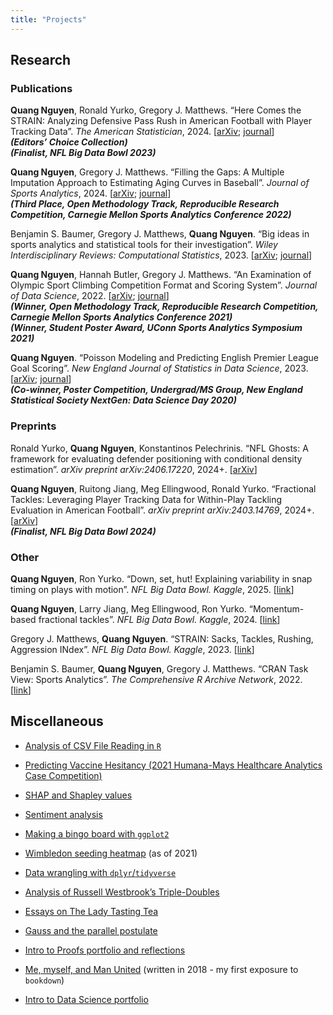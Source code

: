 ```yaml
---
title: "Projects"
---
```


<!-- Below is a list of research and miscellaneous projects that I'm either currently working on or have completed. -->

## Research

### Publications

**Quang Nguyen**, Ronald Yurko, Gregory J. Matthews.
"Here Comes the STRAIN: Analyzing Defensive Pass Rush in American Football with Player Tracking Data".
*The American Statistician*, 2024.
[[arXiv](https://arxiv.org/abs/2305.10262); [journal](https://doi.org/10.1080/00031305.2023.2242442)]
<br>
***(Editors' Choice Collection)***
<br>
***(Finalist, NFL Big Data Bowl 2023)***

**Quang Nguyen**, Gregory J. Matthews.
"Filling the Gaps: A Multiple Imputation Approach to Estimating Aging Curves in Baseball".
*Journal of Sports Analytics*, 2024.
[[arXiv](https://arxiv.org/abs/2210.02383); [journal](https://doi.org/10.3233/JSA-240744)]
<br>
***(Third Place, Open Methodology Track, Reproducible Research Competition, Carnegie Mellon Sports Analytics Conference 2022)***

Benjamin S. Baumer, Gregory J. Matthews, **Quang Nguyen**.
"Big ideas in sports analytics and statistical tools for their investigation".
*Wiley Interdisciplinary Reviews: Computational Statistics*, 2023. 
[[arXiv](https://arxiv.org/abs/2301.04001); [journal](https://doi.org/10.1002/wics.1612)]

**Quang Nguyen**, Hannah Butler, Gregory J. Matthews.
"An Examination of Olympic Sport Climbing Competition Format and Scoring System".
*Journal of Data Science*, 2022. 
[[arXiv](https://arxiv.org/abs/2111.05310); [journal](https://doi.org/10.6339/22-JDS1042)]
<br>
***(Winner, Open Methodology Track, Reproducible Research Competition, Carnegie Mellon Sports Analytics Conference 2021)***
<br>
***(Winner, Student Poster Award, UConn Sports Analytics Symposium 2021)***

**Quang Nguyen**.
"Poisson Modeling and Predicting English Premier League Goal Scoring".
*New England Journal of Statistics in Data Science*, 2023.
[[arXiv](https://arxiv.org/abs/2105.09881); [journal](https://doi.org/10.51387/21-NEJSDS1)]
<br>
***(Co-winner, Poster Competition, Undergrad/MS Group, New England Statistical Society NextGen: Data Science Day 2020)***

### Preprints

 Ronald Yurko, **Quang Nguyen**, Konstantinos Pelechrinis.
"NFL Ghosts: A framework for evaluating defender positioning with conditional density estimation".
*arXiv preprint arXiv:2406.17220*, 2024+.
[[arXiv](https://arxiv.org/abs/2406.17220)]

**Quang Nguyen**, Ruitong Jiang, Meg Ellingwood, Ronald Yurko.
"Fractional Tackles: Leveraging Player Tracking Data for Within-Play Tackling Evaluation in American Football".
*arXiv preprint arXiv:2403.14769*, 2024+.
[[arXiv](https://arxiv.org/abs/2403.14769)]
<br>
***(Finalist, NFL Big Data Bowl 2024)***


### Other

**Quang Nguyen**, Ron Yurko.
"Down, set, hut! Explaining variability in snap timing on plays with motion". 
*NFL Big Data Bowl. Kaggle*, 2025.
[[link](https://www.kaggle.com/code/tindata/down-set-hut)]

**Quang Nguyen**, Larry Jiang, Meg Ellingwood, Ron Yurko.
"Momentum-based fractional tackles". 
*NFL Big Data Bowl. Kaggle*, 2024.
[[link](https://www.kaggle.com/code/tindata/momentum-based-fractional-tackles)]

Gregory J. Matthews, **Quang Nguyen**.
"STRAIN: Sacks, Tackles, Rushing, Aggression INdex". 
*NFL Big Data Bowl. Kaggle*, 2023.
[[link](https://www.kaggle.com/code/statsinthewild/strain-sacks-tackles-rushing-aggression-index)]

Benjamin S. Baumer, **Quang Nguyen**, Gregory J. Matthews.
"CRAN Task View: Sports Analytics".
*The Comprehensive R Archive Network*, 2022.
[[link](https://cran.r-project.org/web/views/SportsAnalytics.html)]


<!-- ### Current -->

<!-- |project|repo|pdf|slides| -->
<!-- |-|-|-|-| -->
<!-- |Estimating the Baseball Aging Curves Using Missing Data Methods| [`r fontawesome::fa("github")`](https://github.com/qntkhvn/agingcurve)||[`r fontawesome::fa("laptop")`](projects/aging.pdf)| -->
<!-- |An Examination of Sport Climbing Combined Format|[`r fontawesome::fa("github")`](https://github.com/qntkhvn/cmsac_rrc)|[`r fontawesome::fa("file-pdf")`](https://arxiv.org/pdf/2111.05310.pdf)|[`r fontawesome::fa("laptop")`](projects/climbing_cmsac_rrc.html)| -->

<!-- ### Past -->

<!-- |project|repo|pdf|html|slides|video| -->
<!-- |---------------------------|-|-|-|-|-| -->
<!-- |Poisson Modeling and Predicting English Premier League Goal Scoring (poster presented at UCSAS 2020)|[`r fontawesome::fa("github")`](https://github.com/qntkhvn/eplgoals)|[`r fontawesome::fa("file-pdf")`](https://arxiv.org/pdf/2105.09881.pdf)|[`r fontawesome::fa("file-code")`](https://bookdown.org/theqdata/honors_thesis)|[`r fontawesome::fa("laptop")`](https://statds.org/events/ucsas2020/posters/ucsas-1-Poster_UCSAS.pdf)|[`r fontawesome::fa("circle-play")`](https://www.dropbox.com/s/6xe2pntw25kzwpq/posterVideo.mp4?dl=0)| -->
<!-- |Analysis of Russell Westbrook's Triple-Doubles|[`r fontawesome::fa("github")`](https://github.com/qntkhvn/tripledouble)||[`r fontawesome::fa("file-code")`](https://bookdown.org/theqdata/data_science_capstone_project_report)|||| -->
<!-- |Analysis of CSV File Reading in `R`|[`r fontawesome::fa("github")`](https://github.com/qntkhvn/read_speed)|[`r fontawesome::fa("file-pdf")`](projects/csv_paper.pdf)||[`r fontawesome::fa("laptop")`](projects/csv_slides.pdf)|| -->
<!-- |Predicting Vaccine Hesitancy (2021 Humana-Mays Healthcare Analytics Case Competition)|[`r fontawesome::fa("github")`](https://github.com/qntkhvn/tamu_healthcare)|[`r fontawesome::fa("file-pdf")`](projects/humana.pdf)|||| -->
<!-- |Titanic - Machine Learning from Disaster (Kaggle Competition)|||[`r fontawesome::fa("file-code")`](projects/titanic.html)||| -->

<!-- |Predicting NFL Field Goal Outcomes||[`r fontawesome::fa("file-pdf")`](projects/nflfg.pdf)||[`r fontawesome::fa("laptop")`](projects/nflfg_pres.pdf)|[`r fontawesome::fa("circle-play")`](projects/nflfg.mp4)| -->

## Miscellaneous

*   [Analysis of CSV File Reading in `R`](projects/csv_paper.pdf)

*   [Predicting Vaccine Hesitancy (2021 Humana-Mays Healthcare Analytics Case Competition)](projects/humana.pdf)

*   [SHAP and Shapley values](projects/shap.pdf)

*   [Sentiment analysis](projects/sentiment.html)

*   [Making a bingo board with `ggplot2`](projects/bingo.html)

*   [Wimbledon seeding heatmap](https://qntkhvn.github.io/wimbledon) (as of 2021)

*   [Data wrangling with `dplyr`/`tidyverse`](projects/tidy.html)

*   [Analysis of Russell Westbrook's Triple-Doubles](https://bookdown.org/theqdata/data_science_capstone_project_report)

*   [Essays on The Lady Tasting Tea](projects/ltt.pdf)

*   [Gauss and the parallel postulate](projects/gauss.pdf)

*   [Intro to Proofs portfolio and reflections](projects/proof.pdf)

*   [Me, myself, and Man United](projects/mu/mu.html) (written in 2018 - my first exposure to `bookdown`)

*   [Intro to Data Science portfolio](projects/dsportfolio/index.html)
